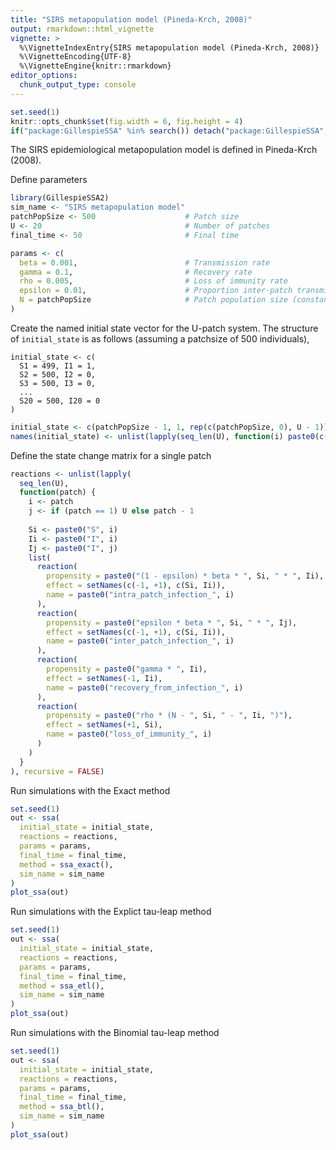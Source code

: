```yaml
---
title: "SIRS metapopulation model (Pineda-Krch, 2008)"
output: rmarkdown::html_vignette
vignette: >
  %\VignetteIndexEntry{SIRS metapopulation model (Pineda-Krch, 2008)}
  %\VignetteEncoding{UTF-8}
  %\VignetteEngine{knitr::rmarkdown}
editor_options: 
  chunk_output_type: console
---
```


<!-- github markdown built using 
rmarkdown::render("vignettes/epi_chain.Rmd", output_format = "github_document")
-->

```r
set.seed(1)
knitr::opts_chunk$set(fig.width = 6, fig.height = 4)
if("package:GillespieSSA" %in% search()) detach("package:GillespieSSA", unload=TRUE) 
```

The SIRS epidemiological metapopulation model is defined in Pineda-Krch (2008).

Define parameters
```r
library(GillespieSSA2)
sim_name <- "SIRS metapopulation model"
patchPopSize <- 500                    # Patch size
U <- 20                                # Number of patches
final_time <- 50                       # Final time

params <- c(
  beta = 0.001,                        # Transmission rate
  gamma = 0.1,                         # Recovery rate
  rho = 0.005,                         # Loss of immunity rate
  epsilon = 0.01,                      # Proportion inter-patch transmissions
  N = patchPopSize                     # Patch population size (constant)
) 
```

Create the named initial state vector for the U-patch system. The structure of
`initial_state` is as follows (assuming a patchsize of 500 individuals),
```
initial_state <- c(
  S1 = 499, I1 = 1, 
  S2 = 500, I2 = 0,
  S3 = 500, I3 = 0, 
  ... 
  S20 = 500, I20 = 0
)
```
```r
initial_state <- c(patchPopSize - 1, 1, rep(c(patchPopSize, 0), U - 1))
names(initial_state) <- unlist(lapply(seq_len(U), function(i) paste0(c("S", "I"), i)))
```

Define the state change matrix for a single patch
```r
reactions <- unlist(lapply(
  seq_len(U),
  function(patch) {
    i <- patch
    j <- if (patch == 1) U else patch - 1
    
    Si <- paste0("S", i)
    Ii <- paste0("I", i)
    Ij <- paste0("I", j)
    list(
      reaction(
        propensity = paste0("(1 - epsilon) * beta * ", Si, " * ", Ii), 
        effect = setNames(c(-1, +1), c(Si, Ii)),
        name = paste0("intra_patch_infection_", i)
      ),
      reaction(
        propensity = paste0("epsilon * beta * ", Si, " * ", Ij),
        effect = setNames(c(-1, +1), c(Si, Ii)),
        name = paste0("inter_patch_infection_", i)
      ), 
      reaction(
        propensity = paste0("gamma * ", Ii),
        effect = setNames(-1, Ii),
        name = paste0("recovery_from_infection_", i)
      ),
      reaction(
        propensity = paste0("rho * (N - ", Si, " - ", Ii, ")"),
        effect = setNames(+1, Si),
        name = paste0("loss_of_immunity_", i)
      )
    )
  }
), recursive = FALSE)
```

Run simulations with the Exact method
```r
set.seed(1)
out <- ssa(
  initial_state = initial_state,
  reactions = reactions,
  params = params,
  final_time = final_time,
  method = ssa_exact(),
  sim_name = sim_name
) 
plot_ssa(out)
```

Run simulations with the Explict tau-leap method
```r
set.seed(1)
out <- ssa(
  initial_state = initial_state,
  reactions = reactions,
  params = params,
  final_time = final_time,
  method = ssa_etl(),
  sim_name = sim_name
) 
plot_ssa(out)
```

Run simulations with the Binomial tau-leap method
```r
set.seed(1)
out <- ssa(
  initial_state = initial_state,
  reactions = reactions,
  params = params,
  final_time = final_time,
  method = ssa_btl(),
  sim_name = sim_name
) 
plot_ssa(out)
```
